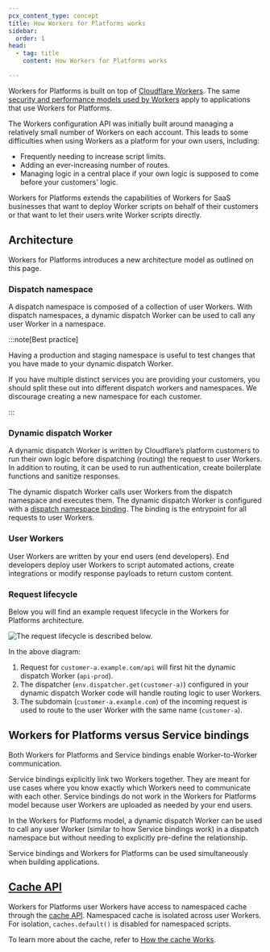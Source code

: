```yaml
---
pcx_content_type: concept
title: How Workers for Platforms works
sidebar:
  order: 1
head:
  - tag: title
    content: How Workers for Platforms works

---
```


Workers for Platforms is built on top of [Cloudflare Workers](/workers/). The same [security and performance models used by Workers](/workers/reference/security-model/) apply to applications that use Workers for Platforms.

The Workers configuration API was initially built around managing a relatively small number of Workers on each account. This leads to some difficulties when using Workers as a platform for your own users, including:

* Frequently needing to increase script limits.
* Adding an ever-increasing number of routes.
* Managing logic in a central place if your own logic is supposed to come before your customers' logic.

Workers for Platforms extends the capabilities of Workers for SaaS businesses that want to deploy Worker scripts on behalf of their customers or that want to let their users write Worker scripts directly.

## Architecture

Workers for Platforms introduces a new architecture model as outlined on this page.

### Dispatch namespace

A dispatch namespace is composed of a collection of user Workers. With dispatch namespaces, a dynamic dispatch Worker can be used to call any user Worker in a namespace.

:::note[Best practice]


Having a production and staging namespace is useful to test changes that you have made to your dynamic dispatch Worker.

If you have multiple distinct services you are providing your customers, you should split these out into different dispatch workers and namespaces. We discourage creating a new namespace for each customer.


:::

### Dynamic dispatch Worker

A dynamic dispatch Worker is written by Cloudflare’s platform customers to run their own logic before dispatching (routing) the request to user Workers. In addition to routing, it can be used to run authentication, create boilerplate functions and sanitize responses.

The dynamic dispatch Worker calls user Workers from the dispatch namespace and executes them. The dynamic dispatch Worker is configured with a [dispatch namespace binding](/cloudflare-for-platforms/workers-for-platforms/get-started/configuration/#4-create-a-dispatch-worker). The binding is the entrypoint for all requests to user Workers.

### User Workers

User Workers are written by your end users (end developers). End developers deploy user Workers to script automated actions, create integrations or modify response payloads to return custom content.

### Request lifecycle

Below you will find an example request lifecycle in the Workers for Platforms architecture.

![The request lifecycle is described below.](~/assets/images/cloudflare-for-platforms/workers-for-platforms.png)

In the above diagram:

1. Request for `customer-a.example.com/api` will first hit the dynamic dispatch Worker (`api-prod`).
2. The dispatcher (`env.dispatcher.get(customer-a)`) configured in your dynamic dispatch Worker code will handle routing logic to user Workers.
3. The subdomain (`customer-a.example.com`) of the incoming request is used to route to the user Worker with the same name (`customer-a`).

## ​Workers for Platforms versus Service bindings

Both Workers for Platforms and Service bindings enable Worker-to-Worker communication.

Service bindings explicitly link two Workers together. They are meant for use cases where you know exactly which Workers need to communicate with each other. Service bindings do not work in the Workers for Platforms model because user Workers are uploaded as needed by your end users.

In the Workers for Platforms model, a dynamic dispatch Worker can be used to call any user Worker (similar to how Service bindings work) in a dispatch namespace but without needing to explicitly pre-define the relationship.

Service bindings and Workers for Platforms can be used simultaneously when building applications.

## [Cache API](/workers/runtime-apis/cache/)

Workers for Platforms user Workers have access to namespaced cache through the [cache API](/workers/runtime-apis/cache/). Namespaced cache is isolated across user Workers. For isolation, `caches.default()` is disabled for namespaced scripts.

To learn more about the cache, refer to [How the cache Works](/workers/reference/how-the-cache-works/).
